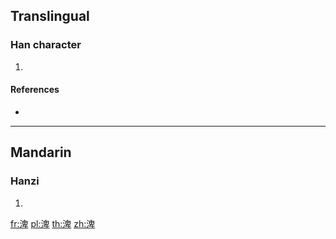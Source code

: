 {{character info/new}}
==Translingual==

===Han character===
{{Han char|rn=85|rad=水|as=08|sn=11|four=|canj=EHWJ|ids=⿰氵卑}}

# {{defn|Han|sort=水08}}

====References====
* {{Han ref|kx=0633.371|hdz=31652.061|uh=6E12|ud=28178}}

----

==Mandarin==

===Hanzi===
{{cmn-hanzi|pin=[[pì]] ([[pi4]]), [[qīn]] ([[qin1]])|wg=p'i<sup>4</sup>, ch'in<sup>1</sup>}}

# {{defn|lang=cmn|sort=水08}}

[[fr:渒]]
[[pl:渒]]
[[th:渒]]
[[zh:渒]]